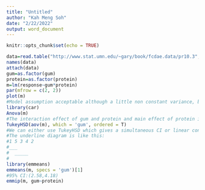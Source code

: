---
title: "Untitled"
author: "Kah Meng Soh"
date: "2/22/2022"
output: word_document
---

```{r setup, include=FALSE}
knitr::opts_chunk$set(echo = TRUE)
```
```{r fig.height=7.5,fig.width=7.5}
data=read.table("http://www.stat.umn.edu/~gary/book/fcdae.data/pr10.3",header=TRUE)
names(data)
attach(data)
gum=as.factor(gum)
protein=as.factor(protein)
m=lm(response~gum*protein)
par(mfrow = c(2, 2))
plot(m)
#Model assumption acceptable although a little non constant variance, boxcox suggest lambda of 0.7878 which is close to 1.
library(car)
Anova(m)
#The interaction effect of gum and protein and main effect of protein is insignificant, only the main effect gum is significant,
TukeyHSD(aov(m), which = 'gum', ordered = T)
#We can either use TukeyHSD which gives a simultaneous CI or linear contrast for all pairs. But the multiple comparison Tukey is accurate for balanced data and is only approximate for unbalanced data. But, there is a variation of Tukey HSD called Tuley-Kramer which can be used for unequal sample sizes and which is slightly more conservative than TukeyHSD. Also, it is always better to use TukeyHSD for all pairwise comparisons than any other methods.
#The underline diagram is like this:
#1 5 3 4 2
#___
#  _____
#     
library(emmeans)
emmeans(m, specs = 'gum')[1]
#95% CI:(2.58,4.18)
emmip(m, gum~protein)
```